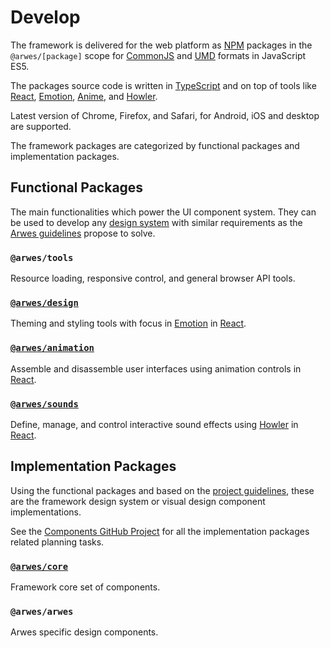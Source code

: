 
# Develop

The framework is delivered for the web platform as [NPM](https://www.npmjs.com) packages
in the `@arwes/[package]` scope for [CommonJS](https://en.wikipedia.org/wiki/CommonJS)
and [UMD](https://github.com/umdjs/umd) formats in JavaScript ES5.

The packages source code is written in [TypeScript](https://typescriptlang.org)
and on top of tools like [React](https://reactjs.org), [Emotion](https://emotion.sh),
[Anime](https://animejs.com), and [Howler](https://howlerjs.com).

Latest version of Chrome, Firefox, and Safari, for Android, iOS and desktop are supported.

The framework packages are categorized by functional packages and implementation packages.

## Functional Packages

The main functionalities which power the UI component system. They can be used to
develop any [design system](https://www.invisionapp.com/inside-design/guide-to-design-systems)
with similar requirements as the [Arwes guidelines](/project/guidelines) propose
to solve.

### `@arwes/tools`

<PackageState name='tools' status='specification' projectBoard='https://github.com/arwes/arwes/projects/2' />

Resource loading, responsive control, and general browser API tools.

### [`@arwes/design`](/develop/design)

<PackageState name='design' status='polishing' projectBoard='https://github.com/arwes/arwes/projects/6' />

Theming and styling tools with focus in [Emotion](https://emotion.sh) in [React](https://reactjs.org).

### [`@arwes/animation`](/develop/animation)

<PackageState name='animation' status='polishing' projectBoard='https://github.com/arwes/arwes/projects/7' />

Assemble and disassemble user interfaces using animation controls in [React](https://reactjs.org).

### [`@arwes/sounds`](/develop/sounds)

<PackageState name='sounds' status='polishing' projectBoard='https://github.com/arwes/arwes/projects/4' />

Define, manage, and control interactive sound effects using [Howler](https://howlerjs.com)
in [React](https://reactjs.org).

## Implementation Packages

Using the functional packages and based on the [project guidelines](/project/guidelines),
these are the framework design system or visual design component implementations.

See the [Components GitHub Project](https://github.com/arwes/arwes/projects/8)
for all the implementation packages related planning tasks.

### [`@arwes/core`](/develop/core)

<PackageState name='core' status='development' />

Framework core set of components.

### `@arwes/arwes`

<PackageState name='arwes' status='concept' />

Arwes specific design components.
